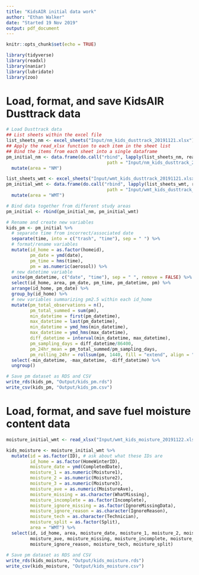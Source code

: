```yaml
---
title: "KidsAIR initial data work"
author: "Ethan Walker"
date: "Started 19 Nov 2019"
output: pdf_document
---
```


```r
knitr::opts_chunk$set(echo = TRUE)
```

```r
library(tidyverse)
library(readxl)
library(naniar)
library(lubridate)
library(zoo)
```

# Load, format, and save KidsAIR Dusttrack data
```r
# Load Dusttrack data
## List sheets within the excel file
list_sheets_nm <- excel_sheets("Input/nm_kids_dusttrack_20191121.xlsx")
## Apply the read_xlsx function to each item in the sheet list
## Bind the items from each sheet into a single dataframe
pm_initial_nm <- data.frame(do.call("rbind", lapply(list_sheets_nm, read_xlsx, 
                                      path = "Input/nm_kids_dusttrack_20191121.xlsx"))) %>% 
  mutate(area = "NM")

list_sheets_wmt <- excel_sheets("Input/wmt_kids_dusttrack_20191121.xlsx")
pm_initial_wmt <- data.frame(do.call("rbind", lapply(list_sheets_wmt, read_xlsx, 
                                      path = "Input/wmt_kids_dusttrack_20191121.xlsx"))) %>% 
  mutate(area = "WMT")

# Bind data together from different study areas
pm_initial <- rbind(pm_initial_nm, pm_initial_wmt)

# Rename and create new variables
kids_pm <- pm_initial %>% 
  # separate time from incorrect/associated date
  separate(time, into = c("trash", "time"), sep = " ") %>% 
  # format/rename variables
  mutate(id_home = as.factor(homeid),
         pm_date = ymd(date),
         pm_time = hms(time),
         pm = as.numeric(aerosol)) %>% 
  # new datetime variable
  unite(pm_datetime, c("date", "time"), sep = " ", remove = FALSE) %>% 
  select(id_home, area, pm_date, pm_time, pm_datetime, pm) %>% 
  arrange(id_home, pm_date) %>% 
  group_by(id_home) %>% 
  # new variables summarizing pm2.5 within each id_home
  mutate(pm_total_observations = n(),
         pm_total_summed = sum(pm),
         min_datetime = first(pm_datetime),
         max_datetime = last(pm_datetime),
         min_datetime = ymd_hms(min_datetime),
         max_datetime = ymd_hms(max_datetime),
         diff_datetime = interval(min_datetime, max_datetime),
         pm_sampling_days = diff_datetime/86400,
         pm_24hr_mean = pm_total_summed/pm_sampling_days,
         pm_rolling_24hr = rollsum(pm, 1440, fill = "extend", align = "right")) %>% 
  select(-min_datetime, -max_datetime, -diff_datetime) %>% 
  ungroup()

# Save pm dataset as RDS and CSV
write_rds(kids_pm, "Output/kids_pm.rds")
write_csv(kids_pm, "Output/kids_pm.csv")
```

# Load, format, and save fuel moisture content data
```r
moisture_initial_wmt <- read_xlsx("Input/wmt_kids_moisture_20191122.xlsx")

kids_moisture <- moisture_initial_wmt %>% 
  mutate(id = as.factor(ID), # ask about what these IDs are 
         id_home = as.factor(HomeWinterID),
         moisture_date = ymd(CompletedDate),
         moisture_1 = as.numeric(Moisture1),
         moisture_2 = as.numeric(Moisture2),
         moisture_3 = as.numeric(Moisture3),
         moisture_ave = as.numeric(MoistureAve),
         moisture_missing = as.character(WhatMissing),
         moisture_incomplete = as.factor(Incomplete),
         moisture_ignore_missing = as.factor(IgnoreMissingData),
         moisture_ignore_reason = as.character(IgnoreReason),
         moisture_tech = as.character(Technician),
         moisture_split = as.factor(Split),
         area = "WMT") %>% 
  select(id, id_home, area, moisture_date, moisture_1, moisture_2, moisture_3, 
         moisture_ave, moisture_missing, moisture_incomplete, moisture_ignore_missing,
         moisture_ignore_reason, moisture_tech, moisture_split)
  
# Save pm dataset as RDS and CSV
write_rds(kids_moisture, "Output/kids_moisture.rds")
write_csv(kids_moisture, "Output/kids_moisture.csv")
```

